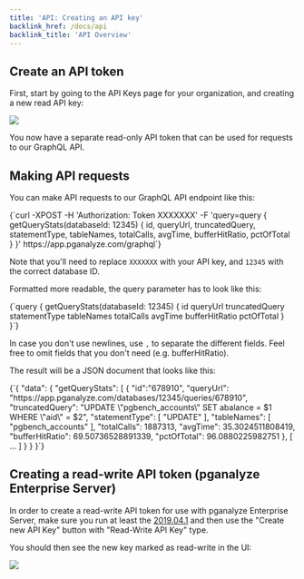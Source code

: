 ```yaml
---
title: 'API: Creating an API key'
backlink_href: /docs/api
backlink_title: 'API Overview'
---
```


## Create an API token

First, start by going to the API Keys page for your organization, and creating a new read API key:

![](api_keys.png)

You now have a separate read-only API token that can be used for requests to our GraphQL API.

## Making API requests

You can make API requests to our GraphQL API endpoint like this:

<CodeBlock language="bash">
{`curl -XPOST -H 'Authorization: Token XXXXXXX' -F 'query=query { getQueryStats(databaseId: 12345) { id, queryUrl, truncatedQuery, statementType, tableNames, totalCalls, avgTime, bufferHitRatio, pctOfTotal } }' https://app.pganalyze.com/graphql`}
</CodeBlock>

Note that you'll need to replace `XXXXXXX` with your API key, and `12345` with the correct database ID.

Formatted more readable, the query parameter has to look like this:

<CodeBlock language="graphql">
{`query {
  getQueryStats(databaseId: 12345) {
    id
    queryUrl
    truncatedQuery
    statementType
    tableNames
    totalCalls
    avgTime
    bufferHitRatio
    pctOfTotal
  }
}`}
</CodeBlock>

In case you don't use newlines, use `,` to separate the different fields. Feel free to omit fields that you don't need (e.g. bufferHitRatio).

The result will be a JSON document that looks like this:

<CodeBlock language="json">
{`{
  "data": {
    "getQueryStats": [
      {
        "id":"678910",
        "queryUrl": "https://app.pganalyze.com/databases/12345/queries/678910",
        "truncatedQuery": "UPDATE \"pgbench_accounts\" SET abalance = $1 WHERE \"aid\" = $2",
        "statementType": [
          "UPDATE"
        ],
        "tableNames": [
          "pgbench_accounts"
        ],
        "totalCalls": 1887313,
        "avgTime": 35.3024511808419,
        "bufferHitRatio": 69.50736528891339,
        "pctOfTotal": 96.0880225982751
      },
      [ ... ]
    }
  }
}`}
</CodeBlock>

## Creating a read-write API token (pganalyze Enterprise Server)

In order to create a read-write API token for use with pganalyze Enterprise Server,
make sure you run at least the [2019.04.1](/docs/enterprise/releases/2019-04-1)
and then use the "Create new API Key" button with "Read-Write API Key" type.

You should then see the new key marked as read-write in the UI:

![](api_keys_read_write.png)
